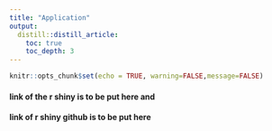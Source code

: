 ```yaml
---
title: "Application"
output:
  distill::distill_article:
    toc: true
    toc_depth: 3
---
```


```r
knitr::opts_chunk$set(echo = TRUE, warning=FALSE,message=FALSE)
```


#### link of the r shiny is to be put here and

#### link of r shiny github is to be put here